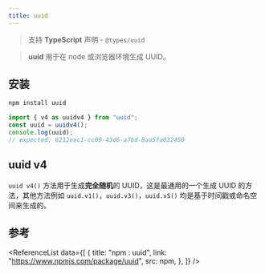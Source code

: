 ```yaml
---
title: uuid
---
```



> 支持 **TypeScript** 声明 - `@types/uuid`

> **uuid** 用于在 node 或浏览器环境生成 UUID。

## 安装

```bash npm2yarn
npm install uuid
```

```javascript title="JavaScript"
import { v4 as uuidv4 } from "uuid";
const uuid = uuidv4();
console.log(uuid);
// expected: 6212eac1-cc00-43d6-a7bd-8aa5fa032450
```

## uuid v4

`uuid v4()` 方法用于生成**完全随机**的 UUID，这是最通用的一个生成 UUID 的方法，其他方法例如 `uuid.v1()`，`uuid.v3()`，`uuid.v5()` 均是基于时间戳或命名空间来生成的。

## 参考

<ReferenceList
  data={[
    {
      title: "npm : uuid",
      link: "https://www.npmjs.com/package/uuid",
      src: npm,
    },
  ]}
/>
